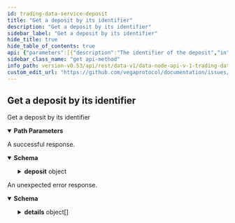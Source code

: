 ```yaml
---
id: trading-data-service-deposit
title: "Get a deposit by its identifier"
description: "Get a deposit by its identifier"
sidebar_label: "Get a deposit by its identifier"
hide_title: true
hide_table_of_contents: true
api: {"parameters":[{"description":"The identifier of the deposit","in":"path","name":"id","required":true,"schema":{"type":"string"}}],"responses":{"200":{"content":{"application/json":{"schema":{"properties":{"deposit":{"title":"The deposit matching the identifier from the request","properties":{"amount":{"title":"The amount to be deposited","type":"string"},"asset":{"title":"The Vega asset targeted by this deposit","type":"string"},"createdTimestamp":{"format":"int64","title":"Timestamp for when the deposit was created on the Vega network","type":"string"},"creditedTimestamp":{"format":"int64","title":"Timestamp for when the Vega account was updated with the deposit","type":"string"},"id":{"title":"Unique identifier for the deposit","type":"string"},"partyId":{"title":"Party identifier of the user initiating the deposit","type":"string"},"status":{"title":"Status of the deposit","default":"STATUS_UNSPECIFIED","description":"- STATUS_UNSPECIFIED: Default value, always invalid\n - STATUS_OPEN: The deposit is being processed by the network\n - STATUS_CANCELLED: The deposit has been cancelled by the network\n - STATUS_FINALIZED: The deposit has been finalised and accounts have been updated","enum":["STATUS_UNSPECIFIED","STATUS_OPEN","STATUS_CANCELLED","STATUS_FINALIZED"],"type":"string"},"txHash":{"title":"The hash of the transaction from the foreign chain","type":"string"}},"type":"object"}},"title":"A response for a deposit","type":"object"}}},"description":"A successful response."},"default":{"content":{"application/json":{"schema":{"properties":{"code":{"format":"int32","type":"integer"},"details":{"items":{"additionalProperties":{},"properties":{"@type":{"type":"string"}},"type":"object","title":"protobufAny"},"type":"array"},"message":{"type":"string"}},"type":"object","title":"googlerpcStatus"}}},"description":"An unexpected error response."}},"tags":["TradingDataService"],"operationId":"TradingDataService_Deposit","description":"Get a deposit by its identifier","method":"get","path":"/deposits/{id}","servers":[{"url":"https://vega.xprv.io/datanode","description":"vega.xprv.io"}],"info":{"title":"data-node/api/v1/trading_data.proto","version":"0.53.0"},"postman":{"name":"Get a deposit by its identifier","description":{"type":"text/plain"},"url":{"path":["deposits",":id"],"host":["{{baseUrl}}"],"query":[],"variable":[{"disabled":false,"description":{"content":"(Required) The identifier of the deposit","type":"text/plain"},"type":"any","value":"","key":"id"}]},"header":[{"key":"Accept","value":"application/json"}],"method":"GET"}}
sidebar_class_name: "get api-method"
info_path: version-v0.53/api/rest/data-v1/data-node-api-v-1-trading-data-proto
custom_edit_url: "https://github.com/vegaprotocol/documentation/issues/new?labels=documentation&title=[Documentation] Requesting changes to 'Get a deposit by its identifier' (trading-data-service-deposit)"
---
```



## Get a deposit by its identifier



Get a deposit by its identifier

<details style={{"marginBottom":"1rem"}} data-collapsed={false} open={true}><summary style={{}}><strong>Path Parameters</strong></summary><div><ul><ParamsItem className={"paramsItem"} param={{"description":"The identifier of the deposit","in":"path","name":"id","required":true,"schema":{"type":"string"}}}></ParamsItem></ul></div></details><div><ApiTabs><TabItem label={"200"} value={"200"}><div>

A successful response.

</div><div><MimeTabs schemaType={"response"}><TabItem label={"application/json"} value={"application/json"}><SchemaTabs><TabItem label={"Schema"} value={"Schema"}><details style={{}} data-collapsed={false} open={true}><summary style={{"textAlign":"left"}}><strong>Schema</strong></summary><div style={{"textAlign":"left","marginLeft":"1rem"}}></div><ul style={{"marginLeft":"1rem"}}><SchemaItem collapsible={true} className={"schemaItem"}><details style={{}}><summary style={{}}><strong>deposit</strong><span style={{"opacity":"0.6"}}> object</span></summary><div style={{"marginLeft":"1rem"}}><SchemaItem collapsible={false} name={"amount"} required={false} schemaName={"The amount to be deposited"} qualifierMessage={undefined} schema={{"title":"The amount to be deposited","type":"string"}}></SchemaItem><SchemaItem collapsible={false} name={"asset"} required={false} schemaName={"The Vega asset targeted by this deposit"} qualifierMessage={undefined} schema={{"title":"The Vega asset targeted by this deposit","type":"string"}}></SchemaItem><SchemaItem collapsible={false} name={"createdTimestamp"} required={false} schemaName={"int64"} qualifierMessage={undefined} schema={{"format":"int64","title":"Timestamp for when the deposit was created on the Vega network","type":"string"}}></SchemaItem><SchemaItem collapsible={false} name={"creditedTimestamp"} required={false} schemaName={"int64"} qualifierMessage={undefined} schema={{"format":"int64","title":"Timestamp for when the Vega account was updated with the deposit","type":"string"}}></SchemaItem><SchemaItem collapsible={false} name={"id"} required={false} schemaName={"Unique identifier for the deposit"} qualifierMessage={undefined} schema={{"title":"Unique identifier for the deposit","type":"string"}}></SchemaItem><SchemaItem collapsible={false} name={"partyId"} required={false} schemaName={"Party identifier of the user initiating the deposit"} qualifierMessage={undefined} schema={{"title":"Party identifier of the user initiating the deposit","type":"string"}}></SchemaItem><SchemaItem collapsible={false} name={"status"} required={false} schemaName={"Status of the deposit"} qualifierMessage={"**Possible values:** [`STATUS_UNSPECIFIED`, `STATUS_OPEN`, `STATUS_CANCELLED`, `STATUS_FINALIZED`]"} schema={{"title":"Status of the deposit","default":"STATUS_UNSPECIFIED","description":"- STATUS_UNSPECIFIED: Default value, always invalid\n - STATUS_OPEN: The deposit is being processed by the network\n - STATUS_CANCELLED: The deposit has been cancelled by the network\n - STATUS_FINALIZED: The deposit has been finalised and accounts have been updated","enum":["STATUS_UNSPECIFIED","STATUS_OPEN","STATUS_CANCELLED","STATUS_FINALIZED"],"type":"string"}}></SchemaItem><SchemaItem collapsible={false} name={"txHash"} required={false} schemaName={"The hash of the transaction from the foreign chain"} qualifierMessage={undefined} schema={{"title":"The hash of the transaction from the foreign chain","type":"string"}}></SchemaItem></div></details></SchemaItem></ul></details></TabItem><TabItem label={"Example (from schema)"} value={"Example (from schema)"}><ResponseSamples responseExample={"{\n  \"deposit\": {\n    \"amount\": \"string\",\n    \"asset\": \"string\",\n    \"createdTimestamp\": \"string\",\n    \"creditedTimestamp\": \"string\",\n    \"id\": \"string\",\n    \"partyId\": \"string\",\n    \"status\": \"STATUS_UNSPECIFIED\",\n    \"txHash\": \"string\"\n  }\n}"} language={"json"}></ResponseSamples></TabItem></SchemaTabs></TabItem></MimeTabs></div></TabItem><TabItem label={"default"} value={"default"}><div>

An unexpected error response.

</div><div><MimeTabs schemaType={"response"}><TabItem label={"application/json"} value={"application/json"}><SchemaTabs><TabItem label={"Schema"} value={"Schema"}><details style={{}} data-collapsed={false} open={true}><summary style={{"textAlign":"left"}}><strong>Schema</strong></summary><div style={{"textAlign":"left","marginLeft":"1rem"}}></div><ul style={{"marginLeft":"1rem"}}><SchemaItem collapsible={false} name={"code"} required={false} schemaName={"int32"} qualifierMessage={undefined} schema={{"format":"int32","type":"integer"}}></SchemaItem><SchemaItem collapsible={true} className={"schemaItem"}><details style={{}}><summary style={{}}><strong>details</strong><span style={{"opacity":"0.6"}}> object[]</span></summary><div style={{"marginLeft":"1rem"}}><li><div style={{"fontSize":"var(--ifm-code-font-size)","opacity":"0.6","marginLeft":"-.5rem","paddingBottom":".5rem"}}>Array [</div></li><SchemaItem collapsible={false} name={"@type"} required={false} schemaName={"string"} qualifierMessage={undefined} schema={{"type":"string"}}></SchemaItem><li><div style={{"fontSize":"var(--ifm-code-font-size)","opacity":"0.6","marginLeft":"-.5rem"}}>]</div></li></div></details></SchemaItem><SchemaItem collapsible={false} name={"message"} required={false} schemaName={"string"} qualifierMessage={undefined} schema={{"type":"string"}}></SchemaItem></ul></details></TabItem><TabItem label={"Example (from schema)"} value={"Example (from schema)"}><ResponseSamples responseExample={"{\n  \"code\": 0,\n  \"details\": [\n    {\n      \"@type\": \"string\"\n    }\n  ],\n  \"message\": \"string\"\n}"} language={"json"}></ResponseSamples></TabItem></SchemaTabs></TabItem></MimeTabs></div></TabItem></ApiTabs></div>

